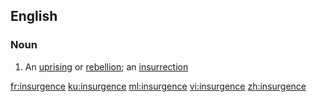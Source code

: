 ==English==

===Noun===
{{en-noun}}

# An [[uprising]] or [[rebellion]]; an [[insurrection]]

[[fr:insurgence]]
[[ku:insurgence]]
[[ml:insurgence]]
[[vi:insurgence]]
[[zh:insurgence]]